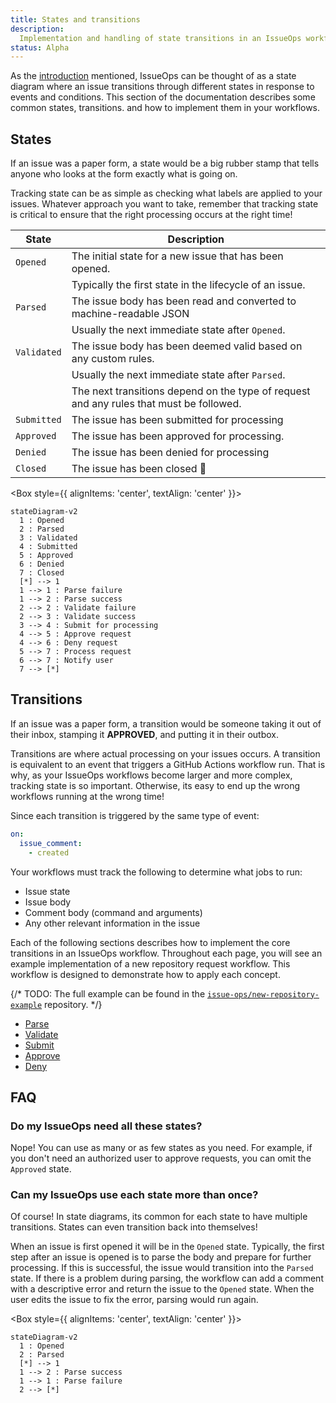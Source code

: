 ```yaml
---
title: States and transitions
description:
  Implementation and handling of state transitions in an IssueOps workflow
status: Alpha
---
```



As the [introduction](/introduction) mentioned, IssueOps can be thought of as a
state diagram where an issue transitions through different states in response to
events and conditions. This section of the documentation describes some common
states, transitions. and how to implement them in your workflows.

## States

If an issue was a paper form, a state would be a big rubber stamp that tells
anyone who looks at the form exactly what is going on.

Tracking state can be as simple as checking what labels are applied to your
issues. Whatever approach you want to take, remember that tracking state is
critical to ensure that the right processing occurs at the right time!

| State       | Description                                                                             |
| ----------- | --------------------------------------------------------------------------------------- |
| `Opened`    | The initial state for a new issue that has been opened.                                 |
|             | Typically the first state in the lifecycle of an issue.                                 |
| `Parsed`    | The issue body has been read and converted to machine-readable JSON                     |
|             | Usually the next immediate state after `Opened`.                                        |
| `Validated` | The issue body has been deemed valid based on any custom rules.                         |
|             | Usually the next immediate state after `Parsed`.                                        |
|             | The next transitions depend on the type of request and any rules that must be followed. |
| `Submitted` | The issue has been submitted for processing                                             |
| `Approved`  | The issue has been approved for processing.                                             |
| `Denied`    | The issue has been denied for processing                                                |
| `Closed`    | The issue has been closed :tada:                                                        |

<Box style={{ alignItems: 'center', textAlign: 'center' }}>

```mermaid
stateDiagram-v2
  1 : Opened
  2 : Parsed
  3 : Validated
  4 : Submitted
  5 : Approved
  6 : Denied
  7 : Closed
  [*] --> 1
  1 --> 1 : Parse failure
  1 --> 2 : Parse success
  2 --> 2 : Validate failure
  2 --> 3 : Validate success
  3 --> 4 : Submit for processing
  4 --> 5 : Approve request
  4 --> 6 : Deny request
  5 --> 7 : Process request
  6 --> 7 : Notify user
  7 --> [*]
```

</Box>

## Transitions

If an issue was a paper form, a transition would be someone taking it out of
their inbox, stamping it **APPROVED**, and putting it in their outbox.

Transitions are where actual processing on your issues occurs. A transition is
equivalent to an event that triggers a GitHub Actions workflow run. That is why,
as your IssueOps workflows become larger and more complex, tracking state is so
important. Otherwise, its easy to end up the wrong workflows running at the
wrong time!

Since each transition is triggered by the same type of event:

```yaml
on:
  issue_comment:
    - created
```

Your workflows must track the following to determine what jobs to run:

- Issue state
- Issue body
- Comment body (command and arguments)
- Any other relevant information in the issue

Each of the following sections describes how to implement the core transitions
in an IssueOps workflow. Throughout each page, you will see an example
implementation of a new repository request workflow. This workflow is designed
to demonstrate how to apply each concept.

{/* TODO: The full example can be found in the [`issue-ops/new-repository-example`](https://github.com/issue-ops/new-repository-example) repository. */}

- [Parse](/states-and-transitions/parse)
- [Validate](/states-and-transitions/validate)
- [Submit](/states-and-transitions/submit)
- [Approve](/states-and-transitions/approve)
- [Deny](/states-and-transitions/deny)

## FAQ

### Do my IssueOps need all these states?

Nope! You can use as many or as few states as you need. For example, if you
don't need an authorized user to approve requests, you can omit the `Approved`
state.

### Can my IssueOps use each state more than once?

Of course! In state diagrams, its common for each state to have multiple
transitions. States can even transition back into themselves!

When an issue is first opened it will be in the `Opened` state. Typically, the
first step after an issue is opened is to parse the body and prepare for further
processing. If this is successful, the issue would transition into the `Parsed`
state. If there is a problem during parsing, the workflow can add a comment with
a descriptive error and return the issue to the `Opened` state. When the user
edits the issue to fix the error, parsing would run again.

<Box style={{ alignItems: 'center', textAlign: 'center' }}>

```mermaid
stateDiagram-v2
  1 : Opened
  2 : Parsed
  [*] --> 1
  1 --> 2 : Parse success
  1 --> 1 : Parse failure
  2 --> [*]
```

</Box>
